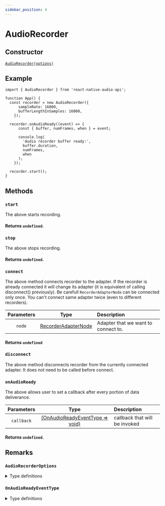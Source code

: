 ```yaml
---
sidebar_position: 4
---
```



# AudioRecorder

## Constructor

[`AudioRecorder(options)`](/docs/inputs/audio-recorder#audiorecorderoptions)

## Example

```tsx
import { AudioRecorder } from 'react-native-audio-api';

function App() {
  const recorder = new AudioRecorder({
      sampleRate: 16000,
      bufferLengthInSamples: 16000,
    });

  recorder.onAudioReady((event) => {
      const { buffer, numFrames, when } = event;

      console.log(
        'Audio recorder buffer ready:',
        buffer.duration,
        numFrames,
        when
      );
    });

  recorder.start();
}
```

## Methods

### `start`

The above starts recording.

#### Returns `undefined`.

### `stop`

The above stops recording.

#### Returns `undefined`.

### `connect`

The above method connects recorder to the adapter. If the recorder is already connected it will change its adapter (it is equivalent of calling disconnect() previously).
Be carefull `RecorderAdapterNode` can be connected only once. You can't connect same adapter twice (even to different recorders).

| Parameters | Type | Description |
| :---: | :---: | :---- |
| `node` | [RecorderAdapterNode](/sources/recorder-adapter-node) | Adapter that we want to connect to. |

#### Returns `undefined`

### `disconnect`

The above method disconnects recorder from the currently connected adapter. It does not need to be called before connect.

### `onAudioReady`

The above allows user to set a callback after every portion of data deliverance.

| Parameters | Type | Description |
| :---: | :---: | :---- |
| `callback` | [(OnAudioReadyEventType => void)](/docs/inputs/audio-recorder#onaudioreadyeventtype) | callback that will be invoked |

#### Returns `undefined`.

## Remarks

### `AudioRecorderOptions`

<details>
<summary>Type definitions</summary>
```typescript
interface AudioRecorderOptions {
  sampleRate: number;
  bufferLengthInSamples: number; //how many samples to be put in the buffer
}
```
</details>

### `OnAudioReadyEventType`

<details>
<summary>Type definitions</summary>
```typescript
interface OnAudioReadyEventType {
  buffer: AudioBuffer;
  numFrames: number; //number of frames in a buffer
  when: number; //timestamp
}
```
</details>
